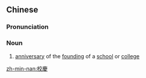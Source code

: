 ==Chinese==
{{zh-forms|s=校庆}}

===Pronunciation===
{{zh-pron
|m=xiàoqìng
|c=haau6 hing3
|mn=hāu-khèng
|cat=n
}}

===Noun===
{{zh-noun}}

# [[anniversary]] of the [[founding]] of a [[school]] or [[college]]

[[zh-min-nan:校慶]]